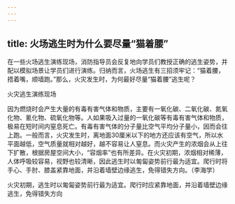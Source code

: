 ```yaml
---
---
---
```

title: 火场逃生时为什么要尽量“猫着腰”
---




在一些火场逃生演练现场，消防指导员会反复地向学员们教授正确的逃生姿势，并配以模拟场景让学员们进行演练。归纳而言，火场逃生有三招须牢记：“猫着腰，捂着嘴，顺墙跑。”那么，火灾发生时，为何最好尽量“猫着腰”逃生呢？

火灾逃生演练现场



因为燃烧时会产生大量的有毒有害气体和物质，主要有一氧化碳、二氧化碳、氮氧化物、氰化物、硫氧化物等。人如果吸入过量的一氧化碳等有毒有害气体和物质，极易在短时间内窒息死亡。有毒有害气体的分子量比空气平均分子量小，因而会往上跑。一般而言，火灾发生时，离地面30厘米以下的地方还应该有空气，所以水平面越低，空气质量就相对越好，越不容易让人窒息。而火灾产生的浓烟会从上往下扩散，根据房屋空间大小，“容烟率”也有所差异。在火灾初期，浓烟相对稀薄，人体呼吸较容易，视野也较清晰，因此逃生时以匍匐姿势前行最为适宜。爬行时将手心、手肘、膝盖紧靠地面，并沿着墙壁边缘逃生，免得错失方向。（李海学）

火灾初期，逃生时以匍匐姿势前行最为适宜。爬行时应紧靠地面，并沿着墙壁边缘逃生，免得错失方向